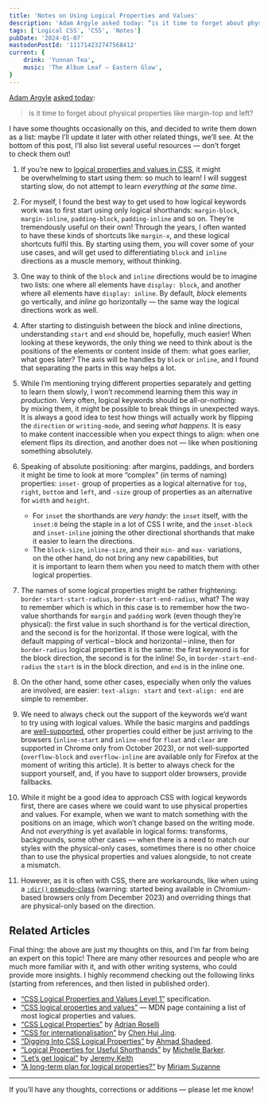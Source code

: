 ```yaml
---
title: 'Notes on Using Logical Properties and Values'
description: 'Adam Argyle asked today: “is it time to forget about physical properties like margin-top and left?” I have some thoughts occasionally on this, and decided to write them down as a list: maybe I’ll update it later with other related things, we’ll see. At the bottom of this post, I’ll also list several useful resources — don’t forget to check them out!'
tags: ['Logical CSS', 'CSS', 'Notes']
pubDate: '2024-01-07'
mastodonPostId: '111714232747568412'
current: {
    drink: 'Yunnan Tea',
    music: 'The Album Leaf — Eastern Glow',
}
---
```


[Adam Argyle](https://nerdy.dev/) [asked today](https://nerdy.dev/is-it-time-to-throw-out-physical-properties):

> is it time to forget about physical properties like margin-top and left?

I have some thoughts occasionally on this, and decided to write them down as a list: maybe I’ll update it later with other related things, we’ll see. At the bottom of this post, I’ll also list several useful resources — don’t forget to check them out!

1. If you’re new to [logical properties and values in CSS](https://developer.mozilla.org/en-US/docs/Web/CSS/CSS_logical_properties_and_values), it might be overwhelming to start using them: so much to learn! I will suggest starting slow, do not attempt to learn _everything at the same time_.

2. For myself, I found the best way to get used to how logical keywords work was to first start using only logical shorthands: `margin-block`, `margin-inline`, `padding-block`, `padding-inline` and so on. They’re tremendously useful on their own! Through the years, I often wanted to have these kinds of shortcuts like `margin-x`, and these logical shortcuts fulfil this. By starting using them, you will cover some of your use cases, and will get used to differentiating `block` and `inline` directions as a muscle memory, without thinking.

3. One way to think of the `block` and `inline` directions would be to imagine two lists: one where all elements have `display: block`, and another where all elements have `display: inline`. By default, _block_ elements go vertically, and _inline_ go horizontally — the same way the logical directions work as well.

4. After starting to distinguish between the block and inline directions, understanding `start` and `end` should be, hopefully, much easier! When looking at these keywords, the only thing we need to think about is the positions of the elements or content inside of them: what goes earlier, what goes later? The axis will be handles by `block` or `inline`, and I found that separating the parts in this way helps a lot.

5. While I’m mentioning trying different properties separately and getting to learn them slowly, I won’t recommend learning them this way _in production_. Very often, logical keywords should be all-or-nothing: by mixing them, it might be possible to break things in unexpected ways. It is always a good idea to test how things will actually work by flipping the `direction` or `writing-mode`, and seeing _what happens_. It is easy to make content inaccessible when you expect things to align: when one element flips its direction, and another does not — like when positioning something absolutely.

6. Speaking of absolute positioning: after margins, paddings, and borders it might be time to look at more “complex” (in terms of naming) properties: `inset-` group of properties as a logical alternative for `top`, `right`, `bottom` and `left`, and `-size` group of properties as an alternative for `width` and `height`.

    - For `inset` the shorthands are _very handy_: the `inset` itself, with the `inset:0` being the staple in a lot of CSS I write, and the `inset-block` and `inset-inline` joining the other directional shorthands that make it easier to learn the directions.
    - The `block-size`, `inline-size`, and their `min-` and `max-` variations, on the other hand, do not bring any new capabilities, but it is important to learn them when you need to match them with other logical properties.

7. The names of some logical properties might be rather frightening: `border-start-start-radius`, `border-start-end-radius`, what? The way to remember which is which in this case is to remember how the two-value shorthands for `margin` and `padding` work (even though they’re physical): the first value in such shorthand is for the vertical direction, and the second is for the horizontal. If those were logical, with the default mapping of vertical&thinsp;–&thinsp;block and horizontal&thinsp;–&thinsp;inline, then for `border-radius` logical properties it is the same: the first keyword is for the block direction, the second is for the inline! So, in `border-start-end-radius` the `start` is in the block direction, and `end` is in the inline one.

8. On the other hand, some other cases, especially when only the values are involved, are easier: `text-align: start` and `text-align: end` are simple to remember.

9. We need to always check out the support of the keywords we’d want to try using with logical values. While the basic margins and paddings are [well-supported](https://caniuse.com/css-logical-props), other properties could either be just arriving to the browsers (`inline-start` and `inline-end` for `float` and `clear` are supported in Chrome only from October 2023), or not well-supported (`overflow-block` and `overflow-inline` are available only for Firefox at the moment of writing this article). It is better to always check for the support yourself, and, if you have to support older browsers, provide fallbacks.

10. While it might be a good idea to approach CSS with logical keywords first, there are cases where we could want to use physical properties and values. For example, when we want to match something with the positions on an image, which won’t change based on the writing mode. And not _everything_ is yet available in logical forms: transforms, backgrounds, some other cases — when there is a need to match our styles with the physical-only cases, sometimes there is no other choice than to use the physical properties and values alongside, to not create a mismatch.

11. However, as it is often with CSS, there are workarounds, like when using a [`:dir()` pseudo-class](https://developer.mozilla.org/en-US/docs/Web/CSS/:dir) (warning: started being available in Chromium-based browsers only from December 2023) and overriding things that are physical-only based on the direction.

## Related Articles

Final thing: the above are just my thoughts on this, and I’m far from being an expert on this topic! There are many other resources and people who are much more familiar with it, and with other writing systems, who could provide more insights. I highly recommend checking out the following links (starting from references, and then listed in published order).

- [“CSS Logical Properties and Values Level 1”](https://drafts.csswg.org/css-logical-1/) specification.
- [“CSS logical properties and values”](https://developer.mozilla.org/en-US/docs/Web/CSS/CSS_logical_properties_and_values) — MDN page containing a list of most logical properties and values.
- [“CSS Logical Properties”](https://adrianroselli.com/2019/11/css-logical-properties.html) by [Adrian Roselli](https://adrianroselli.com/)
- [“CSS for internationalisation”](https://chenhuijing.com/blog/css-for-i18n/) by [Chen Hui Jing](https://chenhuijing.com/).
- [“Digging Into CSS Logical Properties”](https://ishadeed.com/article/css-logical-properties/) by [Ahmad Shadeed](https://ishadeed.com/).
- [“Logical Properties for Useful Shorthands”](https://css-irl.info/logical-properties-for-useful-shorthands/) by [Michelle Barker](https://css-irl.info/).
- [“Let’s get logical”](https://adactio.com/journal/19457) by [Jeremy Keith](https://adactio.com/)
- [“A long-term plan for logical properties?”](https://www.miriamsuzanne.com/2022/09/16/tpac-logical/) by [Miriam Suzanne](https://www.miriamsuzanne.com/)

- - -

If you’ll have any thoughts, corrections or additions — please let me know!
